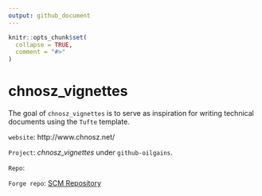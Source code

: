 ```yaml
---
output: github_document
---
```


<!-- README.md is generated from README.Rmd. Please edit that file -->

```r
knitr::opts_chunk$set(
  collapse = TRUE,
  comment = "#>"
)
```
# chnosz_vignettes

The goal of `chnosz_vignettes` is to serve as inspiration for writing technical documents using the `Tufte` template.


`website`: http://www.chnosz.net/

`Project`: *chnosz_vignettes* under `github-oilgains`.

`Repo`: 

`Forge repo`: [SCM Repository](https://r-forge.r-project.org/scm/viewvc.php/pkg/CHNOSZ/vignettes/?root=chnosz&sortdir=down)